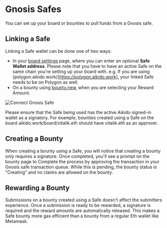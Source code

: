 
# Gnosis Safes

You can set up your board or bounties to pull funds from a Gnosis safe. 

## Linking a Safe

Linking a Safe wallet can be done one of two ways:

* In your [board settings](https://www.aikido.work/dashboard/settings) page, where you can enter an optional **Safe Wallet address**. Please note that you have to have an active Safe on the same chain you're setting up your board with. e.g. If you are using (polygon.aikido.work)[https://polygon.aikido.work], your linked Safe needs to be on Polygon as well.
* On a bounty using [bounty.new](https://bounty.new), when you are selecting your Reward Amount. 

<Image src="/connect-safe.png" alt="Connect Gnosis Safe" width={900} height={725} />

Please ensure that the Safe being used has the active Aikido signed-in wallet as a signatory. For example, bounties created using a Safe on the board aikido.work/board/vitalik.eth should have vitalik.eth as an approver.  

## Creating a Bounty

When creating a bounty using a Safe, you will notice that creating a bounty only requires a signature. Once completed, you'll see a prompt on the bounty page to Complete the process by approving the transaction in your Gnosis safe transaction queue. While this is pending, the bounty status is "Creating" and no claims are allowed on the bounty.

## Rewarding a Bounty

Submissions on a bounty created using a Safe doesn't affect the submitters experience. Once a submission is ready to be rewarded, a signature is required and the reward amounts are automatically released. This makes a Safe bounty more gas efficient than a bounty from a regular Eth wallet like Metamask.
